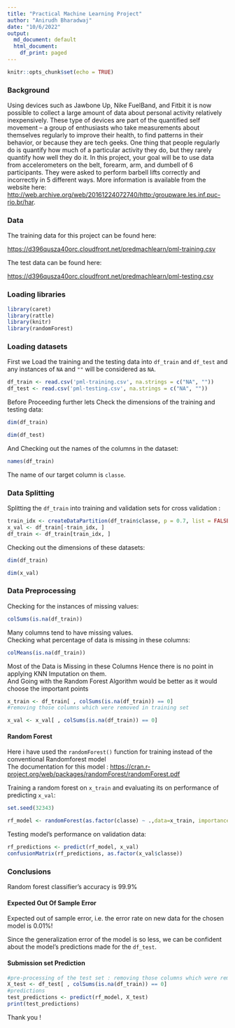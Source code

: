 ```yaml
---
title: "Practical Machine Learning Project"
author: "Anirudh Bharadwaj"
date: "10/6/2022"
output:
  md_document: default
  html_document:
    df_print: paged
---
```


```r
knitr::opts_chunk$set(echo = TRUE)
```
### Background  
Using devices such as Jawbone Up, Nike FuelBand, and Fitbit it is now possible to collect a large amount of data about personal activity relatively inexpensively. These type of devices are part of the quantified self movement – a group of enthusiasts who take measurements about themselves regularly to improve their health, to find patterns in their behavior, or because they are tech geeks. One thing that people regularly do is quantify how much of a particular activity they do, but they rarely quantify how well they do it. In this project, your goal will be to use data from accelerometers on the belt, forearm, arm, and dumbell of 6 participants. They were asked to perform barbell lifts correctly and incorrectly in 5 different ways. More information is available from the website here: <http://web.archive.org/web/20161224072740/http:/groupware.les.inf.puc-rio.br/har>.  

### Data  
  
The training data for this project can be found here:  

<https://d396qusza40orc.cloudfront.net/predmachlearn/pml-training.csv>  
  
The test data can be found here:  

<https://d396qusza40orc.cloudfront.net/predmachlearn/pml-testing.csv>  
  
### Loading libraries
```r
library(caret)
library(rattle)
library(knitr)
library(randomForest)
```

### Loading datasets  
First we Load the training and the testing data into `df_train` and `df_test` and any instances of `NA` and `""` will be considered as `NA`.

```r
df_train <- read.csv('pml-training.csv', na.strings = c("NA", ""))
df_test <- read.csv('pml-testing.csv', na.strings = c("NA", ""))
```
Before Proceeding further lets Check the dimensions of the training and testing data:  
```r
dim(df_train)
```

```r
dim(df_test)
```

And Checking out the names of the columns in the dataset:  
```r
names(df_train)
```
The name of our target column is `classe`.  

### Data Splitting  
Splitting the `df_train` into training and validation sets for cross validation :  
```r
train_idx <- createDataPartition(df_train$classe, p = 0.7, list = FALSE)
x_val <- df_train[-train_idx, ]
df_train <- df_train[train_idx, ]
```

Checking out the dimensions of these datasets:  
```r
dim(df_train)
```

```r
dim(x_val)
```
  
### Data Preprocessing  

Checking for the instances of missing values:  
```r
colSums(is.na(df_train))
```

Many columns tend to have missing values.  
Checking what percentage of data is missing in these columns:  
```r
colMeans(is.na(df_train))
```

Most of the Data is Missing in these Columns 
Hence there is no point in applying KNN Imputation on them.  
And Going with the Random Forest Algorithm would be better as it would choose the important points
```r
x_train <- df_train[ , colSums(is.na(df_train)) == 0]
#removing those columns which were removed in training set

x_val <- x_val[ , colSums(is.na(df_train)) == 0]
```

#### Random Forest  
Here i have used the `randomForest()` function for training instead of the conventional Randomforest model  
The documentation for this model : <https://cran.r-project.org/web/packages/randomForest/randomForest.pdf>  
  
Training a random forest on `x_train` and evaluating its on performance of predicting `x_val`:  
```r
set.seed(32343)

rf_model <- randomForest(as.factor(classe) ~ .,data=x_train, importance =TRUE, ntree = 10)
```  

Testing model's performance on validation data:  
```r
rf_predictions <- predict(rf_model, x_val)
confusionMatrix(rf_predictions, as.factor(x_val$classe))
```

### Conclusions  
Random forest classifier's accuracy is 99.9% 

#### Expected Out Of Sample Error  
Expected out of sample error, i.e. the error rate on new data for the chosen model is 0.01%!  
 
Since the generalization error of the model is so less, we can be confident about the model's predictions made for the `df_test`.  
    
  
  
#### Submission set Prediction  
```r
#pre-processing of the test set : removing those columns which were removed in training set.
X_test <- df_test[ , colSums(is.na(df_train)) == 0]
#predictions 
test_predictions <- predict(rf_model, X_test)
print(test_predictions)
```
  
Thank you ! 
